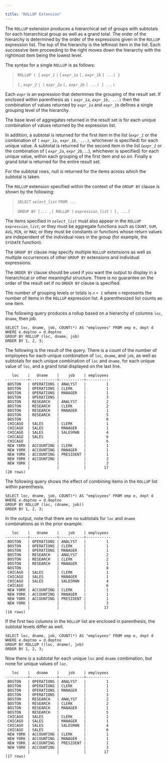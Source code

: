 ---

title: "ROLLUP Extension"
---

<div id="rollup_extension" class="registered_link"></div>

The `ROLLUP` extension produces a hierarchical set of groups with subtotals for each hierarchical group as well as a grand total. The order of the hierarchy is determined by the order of the expressions given in the `ROLLUP` expression list. The top of the hierarchy is the leftmost item in the list. Each successive item proceeding to the right moves down the hierarchy with the rightmost item being the lowest level.

The syntax for a single `ROLLUP` is as follows:

> `ROLLUP ( {` *`expr_1`* `|` ( *`expr_1a`* `[,` *`expr_1b`* `] ...) }`
>
>   `[,` *`expr_2`* `| (` *`expr_2a`* `[,` *`expr_2b`* `] ...) ] ...)`

Each *`expr`* is an expression that determines the grouping of the result set. If enclosed within parenthesis as `(` *`expr_1a`*, *`expr_1b`*`, ...)` then the combination of values returned by *`expr_1a`* and *`expr_1b`* defines a single grouping level of the hierarchy.

The base level of aggregates returned in the result set is for each unique combination of values returned by the expression list.

In addition, a subtotal is returned for the first item in the list (*`expr_1`* or the combination of `(` *`expr_1a`*`,` *`expr_1b`*`, ...)`, whichever is specified) for each unique value. A subtotal is returned for the second item in the list (*`expr_2`* or the combination of ( *`expr_2a`*, *`expr_2b`*, ...), whichever is specified) for each unique value, within each grouping of the first item and so on. Finally a grand total is returned for the entire result set.

For the subtotal rows, null is returned for the items across which the subtotal is taken.

The `ROLLUP` extension specified within the context of the `GROUP BY` clause is shown by the following:

> `SELECT` *`select_list`* `FROM ...`
>
> `GROUP BY [... ,] ROLLUP (` *`expression_list`* `) [, ...]`

The items specified in *`select_list`* must also appear in the `ROLLUP` *`expression_list`*; or they must be aggregate functions such as `COUNT`, `SUM`, `AVG`, `MIN`, or `MAX`; or they must be constants or functions whose return values are independent of the individual rows in the group (for example, the `SYSDATE` function).

The `GROUP BY` clause may specify multiple `ROLLUP` extensions as well as multiple occurrences of other `GROUP BY` extensions and individual expressions.

The `ORDER BY` clause should be used if you want the output to display in a hierarchical or other meaningful structure. There is no guarantee on the order of the result set if no `ORDER BY` clause is specified.

The number of grouping levels or totals is *`n`* `+ 1` where *`n`* represents the number of items in the `ROLLUP` expression list. A parenthesized list counts as one item.

The following query produces a rollup based on a hierarchy of columns `loc`, `dname`, then job.

```
SELECT loc, dname, job, COUNT(*) AS "employees" FROM emp e, dept d
WHERE e.deptno = d.deptno
GROUP BY ROLLUP (loc, dname, job)
ORDER BY 1, 2, 3;
```

The following is the result of the query. There is a count of the number of employees for each unique combination of `loc`, `dname`, and `job`, as well as subtotals for each unique combination of `loc` and `dname`, for each unique value of `loc`, and a grand total displayed on the last line.

```
   loc    |   dname    |    job    | employees
----------+------------+-----------+-----------
 BOSTON   | OPERATIONS | ANALYST   |         1
 BOSTON   | OPERATIONS | CLERK     |         1
 BOSTON   | OPERATIONS | MANAGER   |         1
 BOSTON   | OPERATIONS |           |         3
 BOSTON   | RESEARCH   | ANALYST   |         2
 BOSTON   | RESEARCH   | CLERK     |         2
 BOSTON   | RESEARCH   | MANAGER   |         1
 BOSTON   | RESEARCH   |           |         5
 BOSTON   |            |           |         8
 CHICAGO  | SALES      | CLERK     |         1
 CHICAGO  | SALES      | MANAGER   |         1
 CHICAGO  | SALES      | SALESMAN  |         4
 CHICAGO  | SALES      |           |         6
 CHICAGO  |            |           |         6
 NEW YORK | ACCOUNTING | CLERK     |         1
 NEW YORK | ACCOUNTING | MANAGER   |         1
 NEW YORK | ACCOUNTING | PRESIDENT |         1
 NEW YORK | ACCOUNTING |           |         3
 NEW YORK |            |           |         3
          |            |           |        17
(20 rows)
```

The following query shows the effect of combining items in the `ROLLUP` list within parenthesis.

```
SELECT loc, dname, job, COUNT(*) AS "employees" FROM emp e, dept d
WHERE e.deptno = d.deptno
GROUP BY ROLLUP (loc, (dname, job))
ORDER BY 1, 2, 3;
```

In the output, note that there are no subtotals for `loc` and `dname` combinations as in the prior example.

```
   loc    |   dname    |    job    | employees
----------+------------+-----------+-----------
 BOSTON   | OPERATIONS | ANALYST   |         1
 BOSTON   | OPERATIONS | CLERK     |         1
 BOSTON   | OPERATIONS | MANAGER   |         1
 BOSTON   | RESEARCH   | ANALYST   |         2
 BOSTON   | RESEARCH   | CLERK     |         2
 BOSTON   | RESEARCH   | MANAGER   |         1
 BOSTON   |            |           |         8
 CHICAGO  | SALES      | CLERK     |         1
 CHICAGO  | SALES      | MANAGER   |         1
 CHICAGO  | SALES      | SALESMAN  |         4
 CHICAGO  |            |           |         6
 NEW YORK | ACCOUNTING | CLERK     |         1
 NEW YORK | ACCOUNTING | MANAGER   |         1
 NEW YORK | ACCOUNTING | PRESIDENT |         1
 NEW YORK |            |           |         3
          |            |           |        17
(16 rows)
```

If the first two columns in the `ROLLUP` list are enclosed in parenthesis, the subtotal levels differ as well.

```
SELECT loc, dname, job, COUNT(*) AS "employees" FROM emp e, dept d
WHERE e.deptno = d.deptno
GROUP BY ROLLUP ((loc, dname), job)
ORDER BY 1, 2, 3;
```

Now there is a subtotal for each unique `loc` and `dname` combination, but none for unique values of `loc`.

```
   loc    |   dname    |    job    | employees
----------+------------+-----------+-----------
 BOSTON   | OPERATIONS | ANALYST   |         1
 BOSTON   | OPERATIONS | CLERK     |         1
 BOSTON   | OPERATIONS | MANAGER   |         1
 BOSTON   | OPERATIONS |           |         3
 BOSTON   | RESEARCH   | ANALYST   |         2
 BOSTON   | RESEARCH   | CLERK     |         2
 BOSTON   | RESEARCH   | MANAGER   |         1
 BOSTON   | RESEARCH   |           |         5
 CHICAGO  | SALES      | CLERK     |         1
 CHICAGO  | SALES      | MANAGER   |         1
 CHICAGO  | SALES      | SALESMAN  |         4
 CHICAGO  | SALES      |           |         6
 NEW YORK | ACCOUNTING | CLERK     |         1
 NEW YORK | ACCOUNTING | MANAGER   |         1
 NEW YORK | ACCOUNTING | PRESIDENT |         1
 NEW YORK | ACCOUNTING |           |         3
          |            |           |        17
(17 rows)
```

